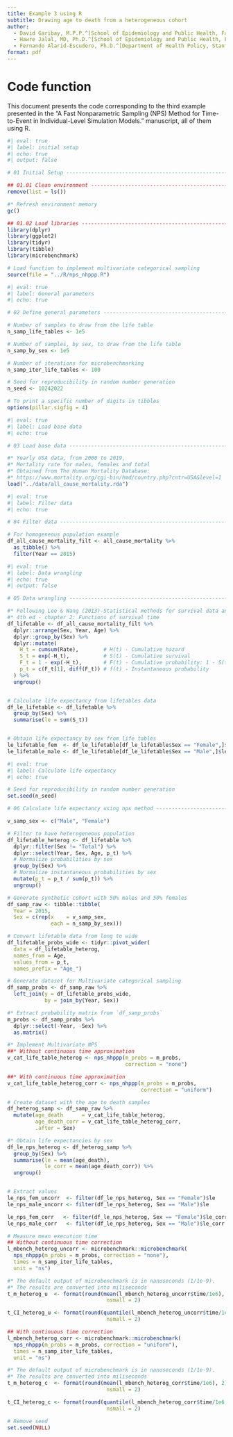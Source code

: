 ```yaml
---
title: Example 3 using R
subtitle: Drawing age to death from a heterogeneous cohort
author:
  - David Garibay, M.P.P.^[School of Epidemiology and Public Health, Faculty of Medicine, University of Ottawa, Ottawa, ON, CA.]
  - Hawre Jalal, MD, Ph.D.^[School of Epidemiology and Public Health, Faculty of Medicine, University of Ottawa, Ottawa, ON, CA.]
  - Fernando Alarid-Escudero, Ph.D.^[Department of Health Policy, Stanford University School of Medicine, Stanford, CA, USA.] ^[Center for Health Policy, Freeman Spogli Institute, Stanford University, Stanford, CA, USA.]
format: pdf
---
```


# Code function
This document presents the code corresponding to the third example presented 
in the "A Fast Nonparametric Sampling (NPS) Method for Time-to-Event in 
Individual-Level Simulation Models." manuscript, all of them using R.

```r
#| eval: true
#| label: initial setup
#| echo: true
#| output: false

# 01 Initial Setup --------------------------------------------------------

## 01.01 Clean environment ------------------------------------------------
remove(list = ls())

#* Refresh environment memory
gc()

## 01.02 Load libraries ----------------------------------------------------
library(dplyr)
library(ggplot2)
library(tidyr)
library(tibble)
library(microbenchmark)

# Load function to implement multivariate categorical sampling
source(file = "../R/nps_nhppp.R")
```


```r
#| eval: true
#| label: General parameters
#| echo: true

# 02 Define general parameters --------------------------------------------

# Number of samples to draw from the life table
n_samp_life_tables <- 1e5

# Number of samples, by sex, to draw from the life table
n_samp_by_sex <- 1e5

# Number of iterations for microbenchmarking
n_samp_iter_life_tables <- 100

# Seed for reproducibility in random number generation
n_seed <- 10242022

# To print a specific number of digits in tibbles
options(pillar.sigfig = 4)

```

```r
#| eval: true
#| label: Load base data
#| echo: true

# 03 Load base data -------------------------------------------------------

#* Yearly USA data, from 2000 to 2019, 
#* Mortality rate for males, females and total
#* Obtained from The Human Mortality Database:
#* https://www.mortality.org/cgi-bin/hmd/country.php?cntr=USA&level=1
load("../data/all_cause_mortality.rda")

```

```r
#| eval: true
#| label: Filter data
#| echo: true

# 04 Filter data ----------------------------------------------------------

# For homogeneous population example
df_all_cause_mortality_filt <- all_cause_mortality %>% 
  as_tibble() %>% 
  filter(Year == 2015)

```

```r
#| eval: true
#| label: Data wrangling
#| echo: true
#| output: false

# 05 Data wrangling -------------------------------------------------------

#* Following Lee & Wang (2013)-Statistical methods for survival data analysis
#* 4th ed - chapter 2: Functions of survival time
df_lifetable <- df_all_cause_mortality_filt %>% 
  dplyr::arrange(Sex, Year, Age) %>% 
  dplyr::group_by(Sex) %>% 
  dplyr::mutate(
    H_t = cumsum(Rate),        # H(t) - Cumulative hazard
    S_t = exp(-H_t),           # S(t) - Cumulative survival
    F_t = 1 - exp(-H_t),       # F(t) - Cumulative probability: 1 - S(t)
    p_t = c(F_t[1], diff(F_t)) # f(t) - Instantaneous probability
  ) %>% 
  ungroup()


# Calculate life expectancy from lifetables data
df_le_lifetable <- df_lifetable %>% 
  group_by(Sex) %>% 
  summarise(le = sum(S_t))


# Obtain life expectancy by sex from life tables
le_lifetable_fem  <- df_le_lifetable[df_le_lifetable$Sex == "Female",]$le
le_lifetable_male <- df_le_lifetable[df_le_lifetable$Sex == "Male",]$le

```

```r
#| eval: true
#| label: Calculate life expectancy
#| echo: true

# Seed for reproducibility in random number generation
set.seed(n_seed)

# 06 Calculate life expectancy using nps method ---------------------------

v_samp_sex <- c("Male", "Female")

# Filter to have heterogeneous population
df_lifetable_heterog <- df_lifetable %>%
  dplyr::filter(Sex != "Total") %>% 
  dplyr::select(Year, Sex, Age, p_t) %>% 
  # Normalize probabilities by sex
  group_by(Sex) %>% 
  # Normalize instantaneous probabilities by sex
  mutate(p_t = p_t / sum(p_t)) %>% 
  ungroup()

# Generate synthetic cohort with 50% males and 50% females
df_samp_raw <- tibble::tibble(
  Year = 2015,
  Sex = c(rep(x    = v_samp_sex, 
              each = n_samp_by_sex)))

# Convert lifetable data from long to wide
df_lifetable_probs_wide <- tidyr::pivot_wider(
  data = df_lifetable_heterog,
  names_from = Age,
  values_from = p_t,
  names_prefix = "Age_")

# Generate dataset for Multivariate categorical sampling
df_samp_probs <- df_samp_raw %>% 
  left_join(y = df_lifetable_probs_wide,
            by = join_by(Year, Sex))

#* Extract probability matrix from `df_samp_probs`
m_probs <- df_samp_probs %>% 
  dplyr::select(-Year, -Sex) %>% 
  as.matrix()

#* Implement Multivariate NPS
##* Without continuous time approximation
v_cat_life_table_heterog <- nps_nhppp(m_probs = m_probs,
                                      correction = "none")

##* With continuous time approximation
v_cat_life_table_heterog_corr <- nps_nhppp(m_probs = m_probs,
                                           correction = "uniform")

# Create dataset with the age to death samples
df_heterog_samp <- df_samp_raw %>% 
  mutate(age_death      = v_cat_life_table_heterog,
         age_death_corr = v_cat_life_table_heterog_corr,
         .after = Sex)

#* Obtain life expectancies by sex
df_le_nps_heterog <- df_heterog_samp %>% 
  group_by(Sex) %>% 
  summarise(le = mean(age_death),
            le_corr = mean(age_death_corr)) %>% 
  ungroup()


# Extract values
le_nps_fem_uncorr  <- filter(df_le_nps_heterog, Sex == "Female")$le
le_nps_male_uncorr <- filter(df_le_nps_heterog, Sex == "Male")$le

le_nps_fem_corr   <- filter(df_le_nps_heterog, Sex == "Female")$le_corr
le_nps_male_corr   <- filter(df_le_nps_heterog, Sex == "Male")$le_corr

# Measure mean execution time
## Without continuous time correction
l_mbench_heterog_uncorr <- microbenchmark::microbenchmark(
  nps_nhppp(m_probs = m_probs, correction = "none"),
  times = n_samp_iter_life_tables,
  unit = "ns")

#* The default output of microbenchmark is in nanoseconds (1/1e-9).
#* The results are converted into miliseconds
t_m_heterog_u  <- format(round(mean(l_mbench_heterog_uncorr$time/1e6), 2), 
                                nsmall = 2)

t_CI_heterog_u <- format(round(quantile(l_mbench_heterog_uncorr$time/1e6, probs = c(0.025, 0.975)), 2), 
                                nsmall = 2)

## With continuous time correction
l_mbench_heterog_corr <- microbenchmark::microbenchmark(
  nps_nhppp(m_probs = m_probs, correction = "uniform"),
  times = n_samp_iter_life_tables,
  unit = "ns")

#* The default output of microbenchmark is in nanoseconds (1/1e-9).
#* The results are converted into miliseconds
t_m_heterog_c  <- format(round(mean(l_mbench_heterog_corr$time/1e6), 2), 
                                nsmall = 2)

t_CI_heterog_c <- format(round(quantile(l_mbench_heterog_corr$time/1e6, probs = c(0.025, 0.975)), 2), 
                                nsmall = 2)

# Remove seed
set.seed(NULL)

```
